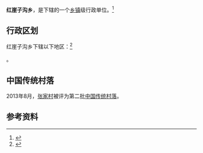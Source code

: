 {{中国乡级行政区|63/21/26/202/000}}

'''红崖子沟乡'''，是{{PRC admin/fullname|63/21/26/202/000|3}}下辖的一个[[乡镇|乡镇]]级行政单位。<ref>{{PRC admin/ref sgc|{{PRC admin/parent|63/21/26/202/000}}}}</ref>

== 行政区划 ==

红崖子沟乡下辖以下地区：<ref>{{PRC admin/ref sgc|63/21/26/202/000}}</ref>

{{PRC admin/children|63/21/26/202/000}}。

==中国传统村落==
2013年8月，[[张家村|张家村]]被评为第二批[[中国传统村落|中国传统村落]]。

== 参考资料 ==

{{reflist}}

{{行政区划小作品}}
{{PRC admin/navcat|63/21/26/202/000}}